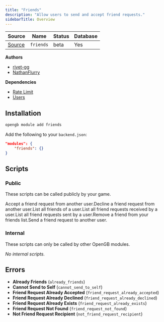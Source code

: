 ```yaml
---
title: "Friends"
description: "Allow users to send and accept friend requests."
sidebarTitle: Overview
---
```


| Source                                                                           | Name       | Status     | Database     |
| -------------------------------------------------------------------------------- | ---------- | ---------- | ------------ |
| [Source](https://github.com/rivet-gg/opengb-modules/tree/main/modules/friends) | `friends` | beta | Yes |

**Authors**

- [rivet-gg](https://github.com/rivet-gg)
- [NathanFlurry](https://github.com/NathanFlurry)

**Dependencies**

- [Rate Limit](/modules/rate_limit/overview)
- [Users](/modules/users/overview)

## Installation

<Tabs>

<Tab title="CLI">

```sh CLI
opengb module add friends
```

</Tab>

<Tab title="backend.json">

Add the following to your `backend.json`:

```json backend.json
"modules": {
	"friends": {}
}

```
</Tab>

</Tabs>



## Scripts

### Public

These scripts can be called publicly by your game.

<CardGroup><Card title="Accept Request" href="/modules/friends/scripts/accept_request">Accept a friend request from another user.</Card><Card title="Decline Request" href="/modules/friends/scripts/decline_request">Decline a friend request from another user.</Card><Card title="List Friends" href="/modules/friends/scripts/list_friends">List all friends of a user.</Card><Card title="List Incoming Friend Requests" href="/modules/friends/scripts/list_incoming_friend_requests">List all friend requests received by a user.</Card><Card title="List Outgoing Friend Requests" href="/modules/friends/scripts/list_outgoing_friend_requests">List all friend requests sent by a user.</Card><Card title="Remove Friend" href="/modules/friends/scripts/remove_friend">Remove a friend from your friends list.</Card><Card title="Send Request" href="/modules/friends/scripts/send_request">Send a friend request to another user.</Card></CardGroup>

### Internal

These scripts can only be called by other OpenGB modules.

<CardGroup>_No internal scripts._</CardGroup>

## Errors

- **Already Friends** (`already_friends`) 
- **Cannot Send to Self** (`cannot_send_to_self`) 
- **Friend Request Already Accepted** (`friend_request_already_accepted`) 
- **Friend Request Already Declined** (`friend_request_already_declined`) 
- **Friend Request Already Exists** (`friend_request_already_exists`) 
- **Friend Request Not Found** (`friend_request_not_found`) 
- **Not Friend Request Recipient** (`not_friend_request_recipient`) 
